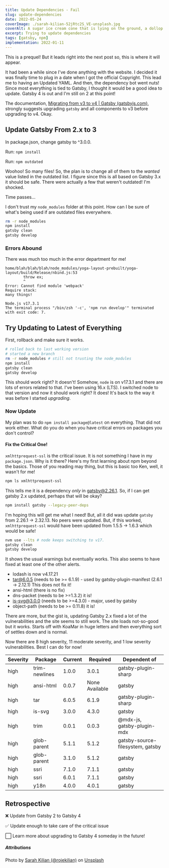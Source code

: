 ```yaml
---
title: Update Dependencies - Fail
slug: update-dependencies
date: 2022-05-24
coverImage: ./sarah-kilian-52jRtc2S_VE-unsplash.jpg
coverAlt: A sugar ice cream cone that is lying on the ground, a dollop of ice cream that appears to be vanilla with brownies in it lying next to it.
excerpt: Trying to update dependencies
tags: [gatsby, npm]
implementation: 2022-01-11
---
```


<Info>

This is a prequel! But it leads right into the next post so, this is where it will appear.

</Info>

It had been a while since I've done anything with the website. I decided it was finally time to plug in a date when I got the official Copyright. This lead me to having an Updated YAML. And then, the dependency bot went nuts! Since most everything is tied to Gatsby, I thought it would be a good idea to update. Gatsby 4 is out and I'm still on 2 at this point!

The documentation, [Migrating from v3 to v4 | Gatsby (gatsbyjs.com)](https://www.gatsbyjs.com/docs/reference/release-notes/migrating-from-v3-to-v4/), strongly suggests upgrading `gatsby` and all components to v3 before upgrading to v4. Okay.

## Update Gatsby From 2.x to 3

In package.json, change gatsby to ^3.0.0.

Run: `npm install`

Run: `npm outdated`

Woohoo! So many files! So, the plan is to change all of them to the _wanted_ value listed in the outdated list. I figure since this is all based on Gatsby 3.x it should be safe. There were actually a few that weren't outdated! I'm shocked.

Time passes…

I don't trust my `node_modules` folder at this point. How can I be sure of what's being used if are outdated files everywhere.

```bash
rm -r node_modules
npm install
gatsby clean
gatsby develop
```

### Errors Abound

There was much too much in the error department for me!

```
home/blah/blah/blah/node_modules/yoga-layout-prebuilt/yoga-layout/build/Release/nbind.js:53
        throw ex;
        ^
Error: Cannot find module 'webpack'
Require stack:
many things!

Node.js v17.3.1
The terminal process "/bin/zsh '-c', 'npm run develop'" terminated with exit code: 7.
```

## Try Updating to Latest of Everything

First, rollback and make sure it works.

```bash
# rolled back to last working version
# started a new branch
rm -r node_modules # still not trusting the node_modules
npm install
gatsby clean
gatsby develop
```

This should work right? It doesn't! Somehow, `node` is on v17.3.1 and there are lots of errors related to that. I've been using 16.x (LTS). I switched node to that version and now it should work right? It does! It's back to the way it was before I started _upgrading_.

### Now Update

My plan was to do `npm install package@latest` on everything. That did not work either. What do you do when you have critical errors on packages you don't control?

#### Fix the Critical One!

`xmlhttprequest-ssl` is the critical issue. It is not something I have in my `package.json`. Why is it there? Here's my first learning about npm beyond the basics. Those of you reading may thing, but this is basic too Ken, well, it wasn't for me!

```bash
npm ls xmlhttprequest-ssl
```

This tells me it is a dependency _only_ in gatsby@2.26.1. So, if I can get gatsby 2.x updated, perhaps that will be okay?

```bash
npm install gatsby --legacy-peer-deps
```

I'm hoping this will get me what I need! But, all it did was update `gatsby` from 2.26.1 -> 2.32.13. No peers were updated. But, if this worked, `xmlhttprequest-ssl` would have been updated from 1.5.5 -> 1.6.3 which would be safe!

```bash
nvm use --lts # node keeps switching to v17.
gatsby clean
gatsby develop
```

It shows the usual warnings but eventually works. This also seems to have fixed at least one of the other alerts.

- lodash is now v4.17.21
- tar@6.0.5 (needs to be >= 6.1.9) - used by gatsby-plugin-manifest (2.6.1 -> 2.12.1) This does not fix it!
- ansi-html (there is no fix)
- dns-packet (needs to be >=1.3.2) it is!
- is-svg@3.0.0 (needs to be >=4.3.0) - major, used by gatsby
- object-path (needs to be >= 0.11.8) it is!

There are more, but the gist is, updating Gatsby 2.x fixed a lot of the vulnerabilities and the site seems to still work. The site loads not-so-good but it works. Starts off with KoaMar in huge letters and then everything sort of settles down and is normal.

Now there are 8 high severity, 11 moderate severity, and 1 low severity vulnerabilities. Best I can do for now!

| Severity | Package       | Current | Required       | Dependent of                     |
| -------- | ------------- | ------- | -------------- | -------------------------------- |
| high     | trim-newlines | 1.0.0   | 3.0.1          | gatsby-plugin-sharp              |
| high     | ansi-html     | 0.0.7   | None Available | gatsby                           |
| high     | tar           | 6.0.5   | 6.1.9          | gatsby-plugin-sharp              |
| high     | is-svg        | 3.0.0   | 4.3.0          | gatsby                           |
| high     | trim          | 0.0.1   | 0.0.3          | @mdx-js, gatsby-plugin-mdx       |
| high     | glob-parent   | 5.1.1   | 5.1.2          | gatsby-source-filesystem, gatsby |
| high     | glob-parent   | 3.1.0   | 5.1.2          | gatsby                           |
| high     | ssri          | 7.1.0   | 7.1.1          | gatsby                           |
| high     | ssri          | 6.0.1   | 7.1.1          | gatsby                           |
| high     | y18n          | 4.0.0   | 4.0.1          | gatsby                           |

## Retrospective

❌ Update from Gatsby 2 to Gatsby 4

✅ Update enough to take care of the critical issue

⬜ Learn more about upgrading to Gatsby 4 someday in the future!

##### Attributions

Photo by [Sarah Kilian (@rojekilian)](https://unsplash.com/@rojekilian?utm_source=unsplash&utm_medium=referral&utm_content=creditCopyText) on [Unsplash](https://unsplash.com/s/photos/accident?utm_source=unsplash&utm_medium=referral&utm_content=creditCopyText)
